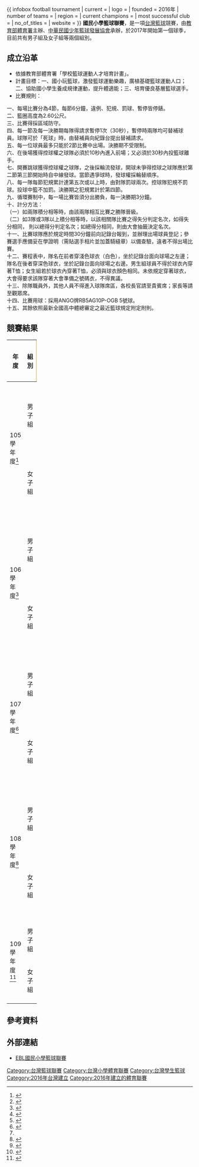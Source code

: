{{ infobox football tournament
| current           = 
| logo              = 
| founded           = 2016年
| number of teams   = 
| region            = {{TWN}}
| current champions = 
| most successful club = 
| no_of_titles      = 
| website           = 
}}
'''國民小學籃球聯賽'''，是一項[[台灣|台灣]][[籃球|籃球]]競賽，由[[教育部體育署|教育部體育署]]主辦、[[中華民國少年籃球發展協會|中華民國少年籃球發展協會]]承辦，於2017年開始第一個球季，目前共有男子組及女子組等兩個組別。

==成立沿革==

*依據教育部體育署「學校籃球運動人才培育計畫」。
*計畫目標：一、國小玩籃球，激發籃球運動樂趣，廣植基礎籃球運動人口；二、協助國小學生養成規律運動，提升體適能；三、培育優良基層籃球選手。
*比賽規則：
一、每場比賽分為4節，每節6分鐘，違例、犯規、罰球、暫停皆停錶。<br>
二、籃圈高度為2.60公尺。<br>
三、比賽得採區域防守。<br>
四、每一節及每一決勝期每隊得請求暫停1次（30秒），暫停時兩隊均可替補球員。球隊可於「死球」時，由替補員向紀錄台提出替補請求。<br>
五、每一位球員最多只能於2節比賽中出場。決勝期不受限制。<br>
六、在後場獲得控球權之球隊必須於10秒內進入前場；又必須於30秒內投籃球離手。<br>
七、開賽跳球獲得控球權之球隊，之後採輪流發球，開球未爭得控球之球隊應於第二節第三節開始時自中線發球。當節遇爭球時，發球權採輪替順序。<br>
八、每一隊每節犯規累計達第五次或以上時，由對隊罰球兩次。控球隊犯規不罰球。投球中籃不加罰。決勝期之犯規累計於第四節。<br>
九、循環賽制中，每一場比賽皆須分出勝負，每一決勝期3分鐘。<br>
十、計分方法：<br>
（一）如兩隊積分相等時，由該兩隊相互比賽之勝隊晉級。<br>
（二）如3隊或3隊以上積分相等時，以該相關隊比賽之得失分判定名次，如得失分相同，   則以總得分判定名次；如總得分相同，則由大會抽籤決定名次。<br>
十一、比賽球隊應於規定時間30分鐘前向記錄台報到，並辦理出場球員登記；參賽選手應備妥在學證明（需貼選手相片並加蓋騎縫章）以備查驗，違者不得出場比賽。<br>
十二、賽程表中，隊名在前者穿淺色球衣（白色），坐於記錄台面向球場之左邊；隊名在後者穿深色球衣，坐於記錄台面向球場之右邊。男生組球員不得於球衣內穿著T恤；女生組若於球衣內穿著T恤，必須與球衣顏色相同。未依規定穿著球衣，大會得要求該隊穿著大會準備之號碼衣，不得異議。<br>
十三、除隊職員外，其他人員不得進入球隊席區，各校長官請至貴賓席；家長等請至觀眾席。<br>
十四、比賽用球：採用ANGO牌RB5AG10P-OGB 5號球。<br>
十五、其餘依照最新全國高中體總審定之最近籃球規定附定附則。


==競賽結果==

{| class="wikitable" style="text-align: center;" width="100%"
|- 
!width=5%|年度
!width=3%|組別
!style="background:gold" width=10%|冠軍
!style="background:silver" width=10%|亞軍
!style="background:#b8860b" width=10%|季軍
!width=10%|殿軍
!width=10%|第五名
!width=10%|第六名
!width=10%|第七名
!width=10%|第八名
|-
|rowspan=2|105學年度<ref>{{Cite web |url = https://eb1.hcc.edu.tw/edu/pub/downfiles.php?recid=69285&fid=1 |title = 105國民小學籃球聯賽成績 }}</ref>
|男子組||忠貞國小(桃園)<ref>{{cite news |author1=楊淑媛 |title=忠貞國小籃球隊及桃園市足球代表隊　獲市府獎勵金 |url=https://www.ettoday.net/news/20170613/943711.htm |access-date=2021-05-08 |work=ETToday運動雲 |date=2017-06-23 |archive-date=2021-05-12 |archive-url=https://web.archive.org/web/20210512153111/https://www.ettoday.net/news/20170613/943711.htm |dead-url=no }}</ref>||南澳國小(宜蘭)||永平國小(新北)||安坑國小(新北)||泰山國小(新北)||立仁國小(雲林)||天母國小(台北)||興隆國小(台北)
|-
|女子組||光復國小(宜蘭)||土庫國小(雲林)||永平國小(新北)||忠貞國小(桃園)||光華國小(高雄)||吳興國小(台北)||塗城國小(台中)||十興國小(竹縣)
|-
|rowspan=2|106學年度<ref>{{cite news |author1=本報訊 |title=籃球》第二屆國小籃球聯賽　21-26日台北三地開打 |url=https://www.ltsports.com.tw/basketball/other/129457-21-26 |access-date=2021-05-08 |work=麗台運動報 |date=2018-05-07 |archive-date=2021-05-10 |archive-url=https://web.archive.org/web/20210510194206/https://www.ltsports.com.tw/basketball/other/129457-21-26 |dead-url=no }}</ref>
|男子組||南澳國小(宜蘭)||大智國小(台中)||安坑國小(新北)||舊社國小(竹縣)||力行國小(台北)||五股國小(新北)||泰山國小(新北)||江翠國小(新北)
|-
|女子組||忠貞國小(桃園)<ref>{{cite news |author1=蔡依珍 |title=忠貞國小女籃 奪隊史首冠 |url=https://www.chinatimes.com/newspapers/20180703000701-260107?chdtv |access-date=2021-05-08 |work=中國時報 |date=2018-07-03 |archive-date=2021-05-10 |archive-url=https://web.archive.org/web/20210510144651/https://www.chinatimes.com/newspapers/20180703000701-260107?chdtv |dead-url=no }}</ref><ref>{{cite news |author1=許倬勛 |title=籃球》扳倒北市強權北投國小 桃園忠貞女籃奪50年首冠 |url=https://sports.ltn.com.tw/news/breakingnews/2456156 |access-date=2021-05-08 |work=自由時報 |date=2018-06-12 |archive-date=2021-05-08 |archive-url=https://web.archive.org/web/20210508091313/https://sports.ltn.com.tw/news/breakingnews/2456156 |dead-url=no }}</ref>||北投國小(台北)||南湖國小(台北)||立仁國小(雲林)||光復國小(宜蘭)||塗城國小(台中)||永平國小(台北)||華山國小(高雄)
|-
|rowspan=2|107學年度<ref>{{Cite web |url = https://www.ebl.org.tw/%E6%88%90%E7%B8%BE%E5%85%AC%E5%91%8A/ |title = 107國民小學籃球聯賽成績 |access-date = 2021-01-25 |archive-date = 2021-01-31 |archive-url = https://web.archive.org/web/20210131042331/https://www.ebl.org.tw/%E6%88%90%E7%B8%BE%E5%85%AC%E5%91%8A/ |dead-url = no }}</ref>
|男子組||海山國小(新北)<ref name="108男子組冠軍"/>||泰山國小(新北)||五股國小(新北)||南湖國小(台北)||北投國小(台北)||明廉國小(花蓮)||舊社國小(竹縣)||石牌國小(台北)
|-
|女子組||南港國小(台北)||立仁國小(雲林)||永平國小(新北)||北投國小(台北)||忠貞國小(桃園)||大智國小(台中)||安坑國小(新北)||華山國小(高雄)
|-
|rowspan=2|108學年度<ref>{{Cite web |url = https://www.ebl.org.tw/%E3%80%90108%E3%80%91%E6%88%90%E7%B8%BE%E5%85%AC%E5%91%8A/ |title = 108學年度國民小學籃球聯賽 成績公告 |access-date = 2021-01-25 |archive-date = 2021-01-30 |archive-url = https://web.archive.org/web/20210130165121/https://www.ebl.org.tw/%E3%80%90108%E3%80%91%E6%88%90%E7%B8%BE%E5%85%AC%E5%91%8A/ |dead-url = no }}</ref>
|男子組||五股國小(新北)<ref name="108男子組冠軍">{{cite news |title=國小籃球聯賽王座續留新北 五股國小男籃勇奪冠軍 |url=https://tw.news.yahoo.com/%E5%9C%8B%E5%B0%8F%E7%B1%83%E7%90%83%E8%81%AF%E8%B3%BD%E7%8E%8B%E5%BA%A7%E7%BA%8C%E7%95%99%E6%96%B0%E5%8C%97-%E4%BA%94%E8%82%A1%E5%9C%8B%E5%B0%8F%E7%94%B7%E7%B1%83%E5%8B%87%E5%A5%AA%E5%86%A0%E8%BB%8D-020000869.html |accessdate=2020-12-02 |work=yahoo!新聞 |archive-date=2020-12-02 |archive-url=https://web.archive.org/web/20201202075151/https://tw.news.yahoo.com/%E5%9C%8B%E5%B0%8F%E7%B1%83%E7%90%83%E8%81%AF%E8%B3%BD%E7%8E%8B%E5%BA%A7%E7%BA%8C%E7%95%99%E6%96%B0%E5%8C%97-%E4%BA%94%E8%82%A1%E5%9C%8B%E5%B0%8F%E7%94%B7%E7%B1%83%E5%8B%87%E5%A5%AA%E5%86%A0%E8%BB%8D-020000869.html |dead-url=no }}</ref>||南港國小(台北)||大智國小(台中)||北投國小(台北)||武林國小(新北)||五華國小(新北)||石牌國小(台北)||莒光國小(新北)
|-
|女子組||南港國小(台北)||大同國小(苗栗)<ref>{{cite news |author1=范榮達 |title=EBL驚濤駭浪晉4強 苗栗市大同國小女籃爭更上一層樓 |url=https://udn.com/news/story/6898/4720612 |access-date=2021-05-08 |work=聯合報 |date=2020-07-22 |archive-date=2021-05-08 |archive-url=https://web.archive.org/web/20210508091313/https://udn.com/news/story/6898/4720612 |dead-url=no }}</ref>||陽明國小(高雄)||永平國小(新北)||北投國小(台北)||立仁國小(雲林)||忠貞國小(桃園)||南湖國小(台北)
|-
|rowspan=2|109學年度<ref>{{cite news |author1=簡明珠 |title=國小籃球聯賽5/9日開打 南港女籃尋求3連霸 |url=https://www.ydn.com.tw/news/newsInsidePage?chapterID=1362666 |access-date=2021-05-08 |work=青年日報 |date=2021-04-28 |archive-date=2021-05-08 |archive-url=https://web.archive.org/web/20210508091316/https://www.ydn.com.tw/news/newsInsidePage?chapterID=1362666 |dead-url=no }}</ref>
|男子組||||||||||||||||
|-
|女子組||||||||||||||||
|-
|}

==參考資料==
{{reflist|2}}

== 外部連結 ==
* [https://www.ebl.org.tw/ EBL國民小學籃球聯賽]{{Wayback|url=https://www.ebl.org.tw/ |date=20201126010552 }}

{{臺灣籃球}}

[[Category:台灣籃球聯賽|Category:台灣籃球聯賽]]
[[Category:台灣小學體育聯賽|Category:台灣小學體育聯賽]]
[[Category:台灣學生籃球|Category:台灣學生籃球]]
[[Category:2016年台灣建立|Category:2016年台灣建立]]
[[Category:2016年建立的體育聯賽|Category:2016年建立的體育聯賽]]